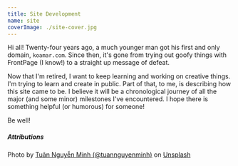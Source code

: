 ```yaml
---
title: Site Development
name: site
coverImage: ./site-cover.jpg
---
```


Hi all! Twenty-four years ago, a much younger man got his first and only domain, `koamar.com`. Since then, it's gone from trying out goofy things with FrontPage (I know!) to a straight up message of defeat.

Now that I'm retired, I want to keep learning and working on creative things. I'm trying to learn and create in public. Part of that, to me, is describing how this site came to be. I believe it will be a chronological journey of all the major (and some minor) milestones I've encountered. I hope there is something helpful (or humorous) for someone!

Be well!

##### Attributions

Photo by [Tuân Nguyễn Minh (@tuannguyenminh)](https://unsplash.com/@tuannguyenminh?utm_source=unsplash&utm_medium=referral&utm_content=creditCopyText)
on [Unsplash](https://unsplash.com/s/photos/site?utm_source=unsplash&utm_medium=referral&utm_content=creditCopyText)
